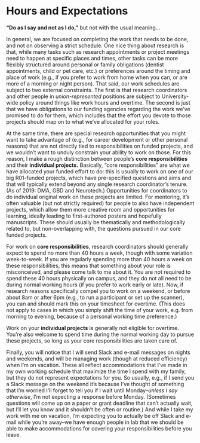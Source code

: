 # Hours and Expectations

**"Do as I say and not as I do,"** but not with the usual meaning…

In general, we are focused on completing the work that needs to be done, and not on observing a strict schedule. One nice thing about 
research is that, while many tasks such as research appointments or project meetings need to happen at specific places and times, other 
tasks can be more flexibly structured around personal or family obligations (dentist appointments, child or pet care, etc.) or preferences 
around the timing and place of work (e.g., if you prefer to work from home when you can, or are more of a morning or night person). That 
said, our work schedules are subject to two external constraints. The first is that research coordinators and other people in _union-represented_
positions are subject to University-wide policy around things like work hours and overtime. The second is just that we have obligations to our 
funding agencies regarding the work we've promised to do for them, which includes that the effort you devote to those projects should map on 
to what we've allocated for your roles. 

At the same time, there are special research opportunities that you might want to take advantage of (e.g., for career development or other 
personal reasons) that are not directly tied to responsibilities on funded projects, and we wouldn't want to unduly constrain your ability 
to work on those. For this reason, I make a rough distinction between people's **core responsibilities** and their **individual projects.** 
Basically, "core responsibilities" are what we have allocated your funded effort to do: this is usually to work on one of our big R01-funded 
projects, which have pre-specified questions and aims and that will typically extend beyond any single research coordinator's tenure. (As of 
2019: DMA, GBD and Neurotech.) Opportunities for coordinators to do individual original work on these projects are limited. For mentoring, it's
often valuable (but not strictly required) for people to also have independent projects, which allow them more creative room and opportunities 
for learning, ideally leading to first-authored posters and hopefully manuscripts. These should usually be thematically and methodologically 
related to, but non-overlapping with, the questions pursued in our core funded projects. 

For work on **core responsibilities**, research coordinators should generally 
expect to spend no more than 40 hours a week, though with 
some variation week-to-week. If you are regularly spending more than 40 hours a 
week on these responsibilities, this means that something about
your role is misconceived, and please come talk to me about it. You are not required to spend these 40 hours physically on campus, and they 
do not all need to be during normal working hours (if you prefer to work early or late). Now, if research reasons specifically compel you to
work on a weekend, or before about 8am or after 6pm (e.g., to run a participant or set up the scanner), you can and should mark this on your 
timesheet for overtime. (This does not apply to cases in which you simply shift the time of your work, e.g. from morning to evening, because 
of a personal working time preference.)

Work on your **individual projects** is generally not eligible for overtime. You're also welcome to spend time during the normal working day
to pursue these projects, so long as your core responsibilities are taken care of. 

Finally, you will notice that I will send Slack and e-mail messages on nights and weekends, and will be managing work (though at reduced 
efficiency) when I'm on vacation. These all reflect accommodations that I've made in my own working schedule that maximize the time I spend
with my family, but they do not represent expectations for you. So usually, e.g., if I send you a Slack message on the weekend it's because 
I've thought of something that I'm worried I'll forget to tell you if I wait until Monday--_unless I say otherwise_, I'm not expecting a 
response before Monday. (Sometimes questions will come up on a paper or grant deadline that can't actually wait, but I'll let you know and it
shouldn't be often or routine.) And while I take my work with me on vacation, I'm expecting you to actually be off Slack and e-mail while 
you're away--we have enough people in lab that we should be able to make accommodations for covering your responsibilities before you leave.






